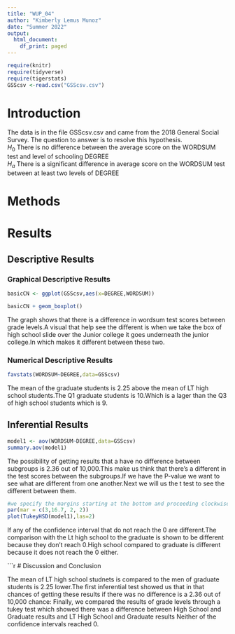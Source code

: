 ```yaml
---
title: "WUP_04"
author: "Kimberly Lemus Munoz"
date: "Summer 2022"
output:
  html_document:
    df_print: paged
---
```


```r
require(knitr)
require(tidyverse)
require(tigerstats)
GSScsv <-read.csv("GSScsv.csv")
```


# Introduction

<!--In this section you explain what you are trying to show.  Where did the data come from?  What is the research or other question you are trying to answer?!-->

The data is in the file GSScsv.csv and came from the 2018 General Social Survey.  The question to answer is to resolve this hypothesis.  
$H_0$ There is no difference between the average score on the WORDSUM test and level of schooling DEGREE  
$H_a$ There is a significant difference in average score on the WORDSUM test between at least two levels of DEGREE  

# Methods

<!--Decide on your methods:  use "variable analysis" or other appropriate descriptors.  Make sure to choose at least one graphical method and at least one numerical method.!-->

# Results

<!--Divide this section into two sub-sections:  One for your descriptive  results and one for your inferential results.!-->

## Descriptive Results

### Graphical Descriptive Results

<!--Graphical results here.  Make sure to show your code.  Provide appropriate labels for axes, giving units if possible, and provide a good title for the graph, too.  Use the graphical results to describe the patterns if any that exist in the data as focused toward the research question!-->

```r
basicCN <- ggplot(GSScsv,aes(x=DEGREE,WORDSUM))

basicCN + geom_boxplot()
```


The graph shows that there is a difference in wordsum test scores between grade levels.A visual that help see the different is  when we take the box of high school slide over the Junior college it goes underneath the junior college.In which makes it different between these two.

### Numerical Descriptive Results

<!--Numerical results go here. Use the numerical results to describe the patterns if any that exist in the data as focused toward the research question!-->

```r
favstats(WORDSUM~DEGREE,data=GSScsv)
```


The mean of the graduate students is 2.25 above the mean of LT high school students.The Q1 graduate students is 10.Which is a lager than the Q3 of high school students which is 9.


## Inferential Results

<!--State hypothesis clearly.  Make sure your discussion of the inferential test covers all the aspects that the test output produces, such as test statistic, p-value etc.  Make a decision about the null hypothesis, explain the assumptions on which the selected test/procedure was based, and why the chosen procedure satisfys the assumptions and is appropriate to answer the research question!-->
```r
model1 <- aov(WORDSUM~DEGREE,data=GSScsv)
summary.aov(model1)
```

The possibility of getting results that a have no difference between subgroups is 2.36 out of 10,000.This make us think that there's a different in the test scores between the subgroups.If we have the P-value we want to see what are different from one another.Next we will us the t test to see the different between them.


```r
#we specify the margins starting at the bottom and proceeding clockwise - thus 8.7 is the left side margin to hold the names of the factors
par(mar = c(3,16.7, 2, 2))
plot(TukeyHSD(model1),las=2)
```

If any of the confidence interval that do not reach the 0 are different.The comparison with the Lt high school to the graduate is shown to be different because they don't reach 0.High school compared to graduate is different because it does not reach the 0 either.



```r
# Discussion and Conclusion

<!--Discussion and conclusion here.  If you found a relationship be sure to consider whether the relationship occurs because one of the variavbles causes the other, or whether they perhasps are related for some other reason.  Watch the chapter 6 videos from the GeorgeTown videos collection.!-->
  
The mean of LT high school studnets is compared to the men of graduate students is 2.25 lower.The first inferential test showed us that in that chances of getting these results if there was no difference is a 2.36 out of 10,000 chance: Finally, we compared the results of grade levels through a tukey test which showed there was a difference between High School and Graduate results and LT High School and Graduate results Neither of the confidence intervals reached 0.


  